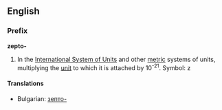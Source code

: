 ==English==
===Prefix===
'''zepto-'''

#In the [[International System of Units]] and other [[metric]] systems of units, multiplying the [[unit]] to which it is attached by 10<sup>-21</sup>. Symbol: z

====Translations====
*Bulgarian: [[зепто-]]